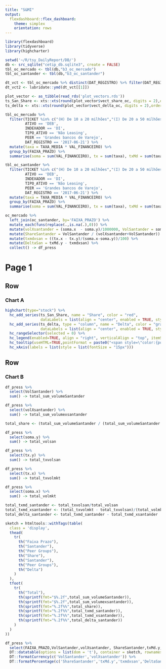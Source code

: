 ```yaml
---
title: "S&MI"
output: 
  flexdashboard::flex_dashboard:
    theme: simplex
    orientation: rows
---
```


```r
library(flexdashboard)
library(tidyverse)
library(highcharter)

setwd('~/R/tsy_DailyReport/DB/')
db <- src_sqlite("cetip_db.sqlite3", create = FALSE)
tbl_oc_mercado <- tbl(db,"b3_oc_mercado")
tbl_oc_santander <- tbl(db,"b3_oc_santander")

dt_vct <- tbl_oc_mercado %>% distinct(DAT_REGISTRO) %>% filter(DAT_REGISTRO >= '2016-12-02') %>% collect()
dt_vct2 <- lubridate::ymd(dt_vct[[1]])

plot_vector <- as_tibble(read_rds('plot_vectors.rds'))
ts_San_Share <- xts::xts(round(plot_vector$vect_share_oc, digits = 2),order.by = dt_vct2)
ts_delta <- xts::xts(round(plot_vector$vect_delta_oc, digits = 2),order.by = dt_vct2)

tbl_oc_mercado %>% 
  filter(TICKET %in% c("(H) De 10 a 20 milhões","(I) De 20 a 50 milhões", "(J) De 50 a 100 milhões","(K) Mais de 100 milhões"),
         ATIVO == 'DEB',
         INDEXADOR == 'DI',
         TIPO_ATIVO == 'Não Leasing',
         PEER == 'Grandes bancos de Varejo',
         DAT_REGISTRO == '2017-06-21') %>% 
  mutate(taxa = TAXA_MEDIA * VAL_FINANCEIRO) %>%
  group_by(FAIXA_PRAZO) %>% 
  summarise(soma = sum(VAL_FINANCEIRO), tx = sum(taxa), txMd = sum(taxa)/sum(VAL_FINANCEIRO)/100) %>% collect() -> oc_mercado

tbl_oc_santander %>% 
  filter(TICKET %in% c("(H) De 10 a 20 milhões","(I) De 20 a 50 milhões", "(J) De 50 a 100 milhões","(K) Mais de 100 milhões"),
         ATIVO == 'DEB',
         INDEXADOR == 'DI',
         TIPO_ATIVO == 'Não Leasing',
         PEER == 'Grandes bancos de Varejo',
         DAT_REGISTRO == '2017-06-21') %>%
  mutate(taxa = TAXA_MEDIA * VAL_FINANCEIRO) %>%
  group_by(FAIXA_PRAZO) %>% 
  summarise(soma = sum(VAL_FINANCEIRO), tx = sum(taxa), txMd = sum(taxa)/sum(VAL_FINANCEIRO)/100) %>% collect() -> oc_santander

oc_mercado %>%
  left_join(oc_santander, by='FAIXA_PRAZO') %>%
  mutate_each(funs(replace(.,is.na(.),0))) %>% 
  mutate(volXsantander = (soma.x  - soma.y)/1000000, VolSantander = soma.y/1000000) %>% 
  mutate(ShareSantander = VolSantander / (volXsantander+VolSantander)) %>% 
  mutate(txmdxsan = ((tx.x - tx.y)/(soma.x-soma.y))/100) %>% 
  mutate(DeltaSan = txMd.y - txmdxsan) %>% 
  collect() -> df_press
```

Page 1
===================================== 

Row {data-height=600}
-------------------------------------

### Chart A

```r

highchart(type="stock") %>% 
  hc_add_series(ts_San_Share, name = "Share", color = "red",
                dataLabels = list(align = "center", enabled = TRUE, style = list(fontSize = "15px"))) %>% 
  hc_add_series(ts_delta, type = "column", name = "Delta", color = "gray",
                dataLabels = list(align = "center", enabled = TRUE, style = list(fontSize = "15px"))) %>% 
  hc_rangeSelector(selected = 0) %>% 
  hc_legend(enabled=TRUE, align = "right", verticalAlign = "top", itemStyle= list(fontSize = "15px")) %>% 
  hc_tooltip(useHTML=TRUE,pointFormat = paste0("<span style=\"color:{point.color}\">\u25CF</span>", "{series.name}: <b>{point.y:.2f}%</b><br/>")) %>%
  hc_xAxis(labels = list(style = list(fontSize = "15px")))
```


Row 
-------------------------------------

### Chart B

```r
df_press %>% 
  select(VolSantander) %>% 
  sum() -> total_sum_volumeSantander

df_press %>% 
  select(volXsantander) %>% 
  sum() -> total_sum_volumexsantander

total_share <- (total_sum_volumeSantander / (total_sum_volumeSantander + total_sum_volumexsantander))*100

df_press %>% 
  select(soma.y) %>% 
  sum() -> total_volsan

df_press %>% 
  select(tx.y) %>% 
  sum() -> total_txvolsan

df_press %>% 
  select(tx.x) %>% 
  sum() -> total_txvolmkt

df_press %>% 
  select(soma.x) %>% 
  sum() -> total_volmkt

total_txmd_santander <- total_txvolsan/total_volsan
total_txmd_xsantander <- (total_txvolmkt - total_txvolsan)/(total_volmkt - total_volsan)
total_delta_santander <- total_txmd_santander - total_txmd_xsantander

sketch = htmltools::withTags(table(
  class = 'display',
  thead(
    tr(
      th("Faixa Prazo"),
      th("Santander"),
      th("Peer Groups"),
      th("Share"),
      th("Santander"),
      th("Peer Groups"),
      th("Delta")
    )
  ),
  tfoot(
    tr(
      th("Total"),
      th(sprintf(fmt="$%.2f",total_sum_volumeSantander)),
      th(sprintf(fmt="$%.2f",total_sum_volumexsantander)),
      th(sprintf(fmt="%.2f%%",total_share)),
      th(sprintf(fmt="%.2f%%",total_txmd_santander)),
      th(sprintf(fmt="%.2f%%",total_txmd_xsantander)),
      th(sprintf(fmt="%.2f%%",total_delta_santander))
    )
  )
))

df_press %>% 
  select(FAIXA_PRAZO,VolSantander,volXsantander, ShareSantander,txMd.y,txmdxsan,DeltaSan) %>% 
  DT::datatable(options = list(dom = 't'), container = sketch, rownames=FALSE, extensions = 'Responsive') %>% 
  DT::formatCurrency(c('VolSantander','volXsantander')) %>% 
  DT::formatPercentage(c('ShareSantander','txMd.y','txmdxsan','DeltaSan'),2)
```

